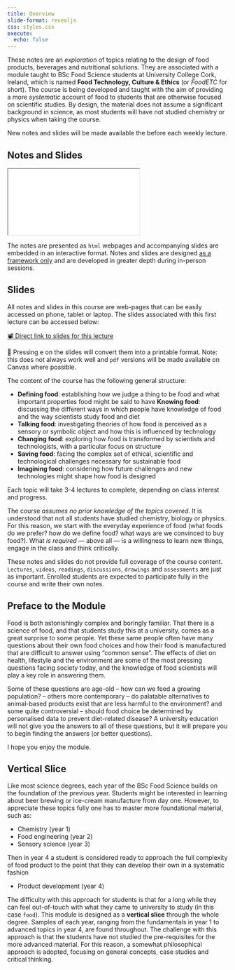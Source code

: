 ```yaml
---
title: Overview 
slide-format: revealjs
css: styles.css
execute:
  echo: false
---
```


These notes are an *exploration* of topics relating to the design of food products, beverages and nutritional solutions.
They are associated with a module taught to BSc Food Science students at University College Cork, Ireland, which is named **Food Technology, Culture & Ethics** (or *FoodETC* for short).
The course is being developed and taught with the aim of providing a more *systematic* account of food to students that are otherwise focused on scientific studies.
By design, the material does not assume a significant background in science, as most students will have not studied chemistry or physics when taking the course.

::: {.callout-note}
New notes and slides will be made available the before each weekly lecture.
:::

## Notes and Slides

<div>
```{=html}
<iframe class="slide-deck" src="../slides/one/"></iframe>
```
</div>

The notes are presented as `html` webpages and accompanying slides are embedded in an interactive format.
Notes and slides are designed <u>as a framework only</u> and are developed in greater depth during in-person sessions.

:::{.callout-tip}
## Slides

All notes and slides in this course are web-pages that can be easily accessed on phone, tablet or laptop.
The slides associated with this first lecture can be accessed below:

[📽️ Direct link to slides for this lecture](../slides/one/)

📃 Pressing <kbd>e</kbd> on the slides will convert them into a printable format.
Note: this does not always work well and `pdf` versions will be made available on Canvas where possible.
:::

The content of the course has the following general structure:

- **Defining food**: establishing how we judge a thing to be food and what important properties food might be said to have
**Knowing food**: discussing the different ways in which people have knowledge of food and the way scientists study food and diet
- **Talking food**: investigating theories of how food is perceived as a sensory or symbolic object and how this is influenced by technology 
- **Changing food**: exploring how food is transformed by scientists and technologists, with a particular focus on structure
- **Saving food**: facing the complex set of ethical, scientific and technological challenges necessary for sustainable food
- **Imagining food**: considering how future challenges and new technologies might shape how food is designed

Each topic will take 3-4 lectures to complete, depending on class interest and progress.

The course *assumes no prior knowledge of the topics covered*.
It is understood that not all students have studied chemistry, biology or physics.
For this reason, we start with the everyday experience of food (what foods do we prefer? how do we define food? what ways are we convinced to buy food?).
What *is required* — above all — is a willingness to learn new things, engage in the class and think critically.

:::{.callout-warning}
These notes and slides do not provide full coverage of the course content.
`Lectures`, `videos`, `readings`, `discussions`, `drawings` and `assessments` are just as important.
Enrolled students are expected to participate fully in the course and write their own notes.
:::

## Preface to the Module

Food is both astonishingly complex and boringly familiar.
That there is a science of food, and that students study this at a university,
comes as a great surprise to some people.
Yet these same people often have many questions about their own food choices and
how their food is manufactured that are difficult to answer using "common sense".
The effects of diet on health, lifestyle and the environment are some of
the most pressing questions facing society today, and the knowledge
of food scientists will play a key role in answering them.

Some of these questions are age-old – how can we feed a growing population? – 
others more contemporary – do palatable alternatives to
animal-based products exist that are less harmful to the environment? 
and some quite controversial – should food choice be determined by 
personalised data to prevent diet-related disease?
A university education will not give you the answers to all of these questions, but it
will prepare you to begin finding the answers (or better questions).

I hope you enjoy the module.

::: {.callout-important}

## Vertical Slice

Like most science degrees, each year of the BSc Food Science builds on the foundation of the previous year.
Students might be interested in learning about beer brewing or ice-cream manufacture from day one.
However, to appreciate these topics fully one has to master more foundational material, such as:

- Chemistry (year 1)
- Food engineering (year 2)
- Sensory science (year 3)

Then in year 4 a student is considered ready to approach the full complexity of food product
to the point that they can develop their own in a systematic fashion

- Product development (year 4)

The difficulty with this approach for students is that for a long while they can feel out-of-touch with what they came to university to study (in this case `food`).
This module is designed as a **vertical slice** through the whole degree.
Samples of each year, ranging from the fundamentals in year 1 to advanced topics in year 4, are found throughout.
The challenge with this approach is that the students have not studied the pre-requisites for the more advanced material.
For this reason, a somewhat philosophical approach is adopted, focusing on general concepts, case studies and critical thinking.

:::
